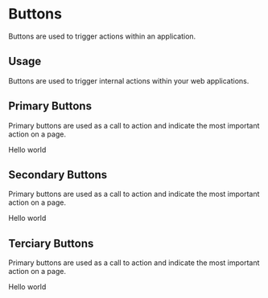 
<Meta title="Design System/Components/Buttons" component={PrimaryButton} />

# Buttons

Buttons are used to trigger actions within an application.

## Usage

Buttons are used to trigger internal actions within your web applications.

## Primary Buttons

Primary buttons are used as a call to action and indicate the most important action on a page.

<Preview>
  <Story name="primary">
    <PrimaryButton>Hello world</PrimaryButton>
  </Story>
</Preview>

## Secondary Buttons

Primary buttons are used as a call to action and indicate the most important action on a page.

<Preview>
  <Story name="secondary">
    <SecondaryButton>Hello world</SecondaryButton>
  </Story>
</Preview>

## Terciary Buttons

Primary buttons are used as a call to action and indicate the most important action on a page.

<Preview>
  <Story name="terciary">
    <TerciaryButton>Hello world</TerciaryButton>
  </Story>
</Preview>
